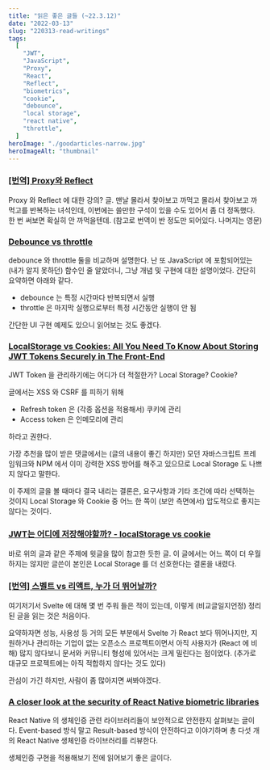 ```yaml
---
title: "읽은 좋은 글들 (~22.3.12)"
date: "2022-03-13"
slug: "220313-read-writings"
tags:
  [
    "JWT",
    "JavaScript",
    "Proxy",
    "React",
    "Reflect",
    "biometrics",
    "cookie",
    "debounce",
    "local storage",
    "react native",
    "throttle",
  ]
heroImage: "./goodarticles-narrow.jpg"
heroImageAlt: "thumbnail"
---
```


### [[번역] Proxy와 Reflect](https://ko.javascript.info/proxy)

Proxy 와 Reflect 에 대한 강의? 글. 맨날 몰라서 찾아보고 까먹고 몰라서 찾아보고 까먹고를 반복하는 녀석인데, 이번에는 쓸만한 구석이 있을 수도 있어서 좀 더 정독했다. 한 번 써보면 확실히 안 까먹을텐데. (참고로 번역이 반 정도만 되어있다. 나머지는 영문)

### [Debounce vs throttle](https://www.kaidohussar.dev/posts/debounce-vs-throttle)

debounce 와 throttle 둘을 비교하며 설명한다. 난 또 JavaScript 에 포함되어있는 (내가 알지 못하던) 함수인 줄 알았더니, 그냥 개념 및 구현에 대한 설명이었다. 간단히 요약하면 아래와 같다.

- debounce 는 특정 시간마다 반복되면서 실행
- throttle 은 마지막 실행으로부터 특정 시간동안 실행이 안 됨

간단한 UI 구현 예제도 있으니 읽어보는 것도 좋겠다.

### [LocalStorage vs Cookies: All You Need To Know About Storing JWT Tokens Securely in The Front-End ](https://dev.to/cotter/localstorage-vs-cookies-all-you-need-to-know-about-storing-jwt-tokens-securely-in-the-front-end-15id)

JWT Token 을 관리하기에는 어디가 더 적절한가? Local Storage? Cookie?

글에서는 XSS 와 CSRF 를 피하기 위해

- Refresh token 은 (각종 옵션을 적용해서) 쿠키에 관리
- Access token 은 인메모리에 관리

하라고 권한다.

가장 추천을 많이 받은 댓글에서는 (글의 내용이 좋긴 하지만) 모던 자바스크립트 프레임워크와 NPM 에서 이미 강력한 XSS 방어를 해주고 있으므로 Local Storage 도 나쁘지 않다고 말한다.

이 주제의 글을 볼 때마다 결국 내리는 결론은, 요구사항과 기타 조건에 따라 선택하는 것이지 Local Storage 와 Cookie 중 어느 한 쪽이 (보안 측면에서) 압도적으로 좋지는 않다는 것이다.

### [JWT는 어디에 저장해야할까? - localStorage vs cookie](https://velog.io/@0307kwon/JWT%EB%8A%94-%EC%96%B4%EB%94%94%EC%97%90-%EC%A0%80%EC%9E%A5%ED%95%B4%EC%95%BC%ED%95%A0%EA%B9%8C-localStorage-vs-cookie)

바로 위의 글과 같은 주제에 윗글을 많이 참고한 듯한 글. 이 글에서는 어느 쪽이 더 우월하지는 않지만 글쓴이 본인은 Local Storage 를 더 선호한다는 결론을 내렸다.

### [\[번역\] 스벨트 vs 리액트, 누가 더 뛰어날까?](https://yozm.wishket.com/magazine/detail/1176/)

여기저기서 Svelte 에 대해 몇 번 주워 들은 적이 있는데, 이렇게 (비교글일지언정) 정리된 글을 읽는 것은 처음이다.

요약하자면 성능, 사용성 등 거의 모든 부분에서 Svelte 가 React 보다 뛰어나지만, 지원하거나 관리하는 기업이 없는 오픈소스 프로젝트이면서 아직 사용자가 (React 에 비해) 많지 않다보니 문서와 커뮤니티 형성에 있어서는 크게 밀린다는 점이었다. (추가로 대규모 프로젝트에는 아직 적합하지 않다는 것도 있다)

관심이 가긴 하지만, 사람이 좀 많아지면 써봐야겠다.

### [A closer look at the security of React Native biometric libraries](https://blog.nviso.eu/2021/04/06/a-closer-look-at-the-security-of-react-native-biometric-libraries/)

React Native 의 생체인증 관련 라이브러리들이 보안적으로 안전한지 살펴보는 글이다. Event-based 방식 말고 Result-based 방식이 안전하다고 이야기하며 총 다섯 개의 React Native 생체인증 라이브러리를 리뷰한다.

생체인증 구현을 적용해보기 전에 읽어보기 좋은 글이다.

